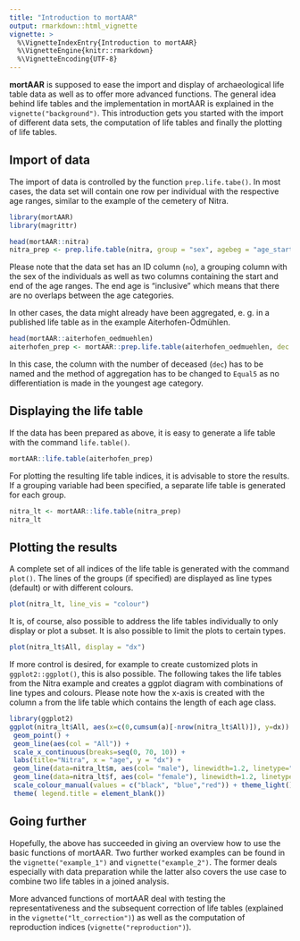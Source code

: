 ```yaml
---
title: "Introduction to mortAAR"
output: rmarkdown::html_vignette
vignette: >
  %\VignetteIndexEntry{Introduction to mortAAR}
  %\VignetteEngine{knitr::rmarkdown}
  %\VignetteEncoding{UTF-8}
---
```


**mortAAR** is supposed to ease the import and display of archaeological life table data as well as to offer more advanced functions. The general idea behind life tables and the implementation in mortAAR is explained in the `vignette("background")`. This introduction gets you started with the import of different data sets, the computation of life tables and finally the plotting of life tables.

## Import of data

The import of data is controlled by the function `prep.life.tabe()`. In most cases, the data set will contain one row per individual with the respective age ranges, similar to the example of the cemetery of Nitra.

```r
library(mortAAR)
library(magrittr)

head(mortAAR::nitra)
nitra_prep <- prep.life.table(nitra, group = "sex", agebeg = "age_start", ageend = "age_end", agerange = "included")
```

Please note that the data set has an ID column (`no`), a grouping column with the sex of the individuals as well as two columns containing the start and end of the age ranges. The end age is "inclusive" which means that there are no overlaps between the age categories.

In other cases, the data might already have been aggregated, e. g. in a published life table as in the example Aiterhofen-Ödmühlen.

```r
head(mortAAR::aiterhofen_oedmuehlen)
aiterhofen_prep <- mortAAR::prep.life.table(aiterhofen_oedmuehlen, dec = "Dx", agebeg = "Alter", method = "Equal5")
```

In this case, the column with the number of deceased (`dec`) has to be named and the method of aggregation has to be changed to `Equal5` as no differentiation is made in the youngest age category.

## Displaying the life table

If the data has been prepared as above, it is easy to generate a life table with the command `life.table()`.

```r
mortAAR::life.table(aiterhofen_prep)
```

For plotting the resulting life table indices, it is advisable to store the results. If a grouping variable had been specified, a separate life table is generated for each group.

```r
nitra_lt <- mortAAR::life.table(nitra_prep)
nitra_lt
```

## Plotting the results

A complete set of all indices of the life table is generated with the command `plot()`. The lines of the groups (if specified) are displayed as line types (default) or with different colours.

```r
plot(nitra_lt, line_vis = "colour")
```

It is, of course, also possible to address the life tables individually to only display or plot a subset. It is also possible to limit the plots to certain types.

```r
plot(nitra_lt$All, display = "dx")
```

If more control is desired, for example to create customized plots in `ggplot2::ggplot()`, this is also possible. The following takes the life tables from the Nitra example and creates a ggplot diagram with combinations of line types and colours. Please note how the x-axis is created with the column `a` from the life table which contains the length of each age class.

```r
library(ggplot2)
ggplot(nitra_lt$All, aes(x=c(0,cumsum(a)[-nrow(nitra_lt$All)]), y=dx)) +
 geom_point() +
 geom_line(aes(col = "All")) +
 scale_x_continuous(breaks=seq(0, 70, 10)) +
 labs(title="Nitra", x = "age", y = "dx") +
 geom_line(data=nitra_lt$m, aes(col= "male"), linewidth=1.2, linetype="dashed") +
 geom_line(data=nitra_lt$f, aes(col= "female"), linewidth=1.2, linetype="dotted") +
 scale_colour_manual(values = c("black", "blue","red")) + theme_light() +
 theme( legend.title = element_blank())
```

## Going further

Hopefully, the above has succeeded in giving an overview how to use the basic functions of mortAAR. Two further worked examples can be found in the `vignette("example_1")` and `vignette("example_2")`. The former deals especially with data preparation while the latter also covers the use case to combine two life tables in a joined analysis.

More advanced functions of mortAAR deal with testing the representativeness and the subsequent correction of life tables (explained in the `vignette("lt_correction")`) as well as the computation of reproduction indices (`vignette("reproduction")`).
